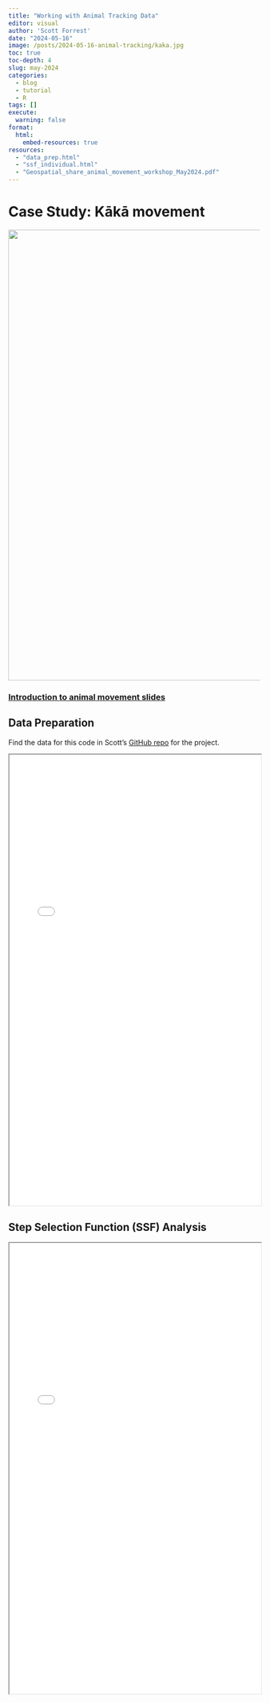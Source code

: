 ```yaml
---
title: "Working with Animal Tracking Data"
editor: visual
author: 'Scott Forrest'
date: "2024-05-16"
image: /posts/2024-05-16-animal-tracking/kaka.jpg
toc: true
toc-depth: 4
slug: may-2024
categories:
  - blog
  - tutorial
  - R
tags: []
execute:
  warning: false
format: 
  html:
    embed-resources: true
resources:
  - "data_prep.html"
  - "ssf_individual.html"
  - "Geospatial_share_animal_movement_workshop_May2024.pdf"
---
```


# Case Study: Kākā movement

![](/posts/2024-05-16-animal-tracking/kaka.jpg){width="900"}

### [Introduction to animal movement slides](https://github.com/swforrest/geospatial_share_animal_movement/blob/main/Geospatial_share_animal_movement_workshop_May2024.pdf)

## Data Preparation

Find the data for this code in Scott's [GitHub repo](https://github.com/swforrest/geospatial_share_animal_movement) for the project.

```{=html}
<iframe src="/posts/2024-05-16-animal-tracking/data_prep.html" width="100%" height=900></iframe>
```
## Step Selection Function (SSF) Analysis

```{=html}
<iframe src="/posts/2024-05-16-animal-tracking/ssf_individual.html" width="100%" height=900></iframe>
```
